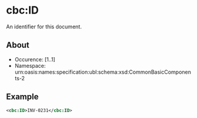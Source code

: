 # cbc:ID
An identifier for this document. 

## About
* Occurence: [1..1]
* Namespace: urn:oasis:names:specification:ubl:schema:xsd:CommonBasicComponents-2

## Example 
```xml
<cbc:ID>INV-0231</cbc:ID>
```

